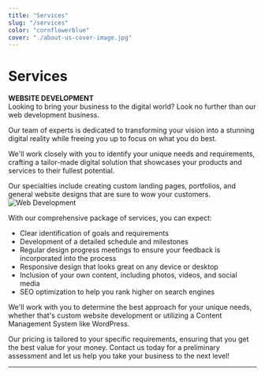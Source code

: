 ```yaml
---
title: "Services"
slug: "/services"
color: "cornflowerblue"
cover: "./about-us-cover-image.jpg"
---
```


# Services

<b>WEBSITE DEVELOPMENT</b><br />
Looking to bring your business to the digital world? 
Look no further than our web development business. 

Our team of experts is dedicated to transforming your vision into a stunning digital reality while freeing you up to focus on what you do best.<br />

We'll work closely with you to identify your unique needs and requirements, crafting a tailor-made digital solution that showcases your products and services to their fullest potential. 

Our specialties include creating custom landing pages, portfolios, and general website designs that are sure to wow your customers.
![Web Development](https://cdn.pixabay.com/photo/2021/08/04/13/06/software-developer-6521720_960_720.jpg)

With our comprehensive package of services, you can expect:<br />
<ul>
<li> Clear identification of goals and requirements</li>
<li> Development of a detailed schedule and milestones </li>
<li> Regular design progress meetings to ensure your feedback is incorporated into the process </li>
<li> Responsive design that looks great on any device or desktop </li>
<li> Inclusion of your own content, including photos, videos, and social media </li>
<li> SEO optimization to help you rank higher on search engines </li>
</ul>

We'll work with you to determine the best approach for your unique needs, whether that's custom website development or utilizing a Content Management System like WordPress.

Our pricing is tailored to your specific requirements, ensuring that you get the best value for your money. 
Contact us today for a preliminary assessment and let us help you take your business to the next level!





_______________________________________________________________________________________________________________________

